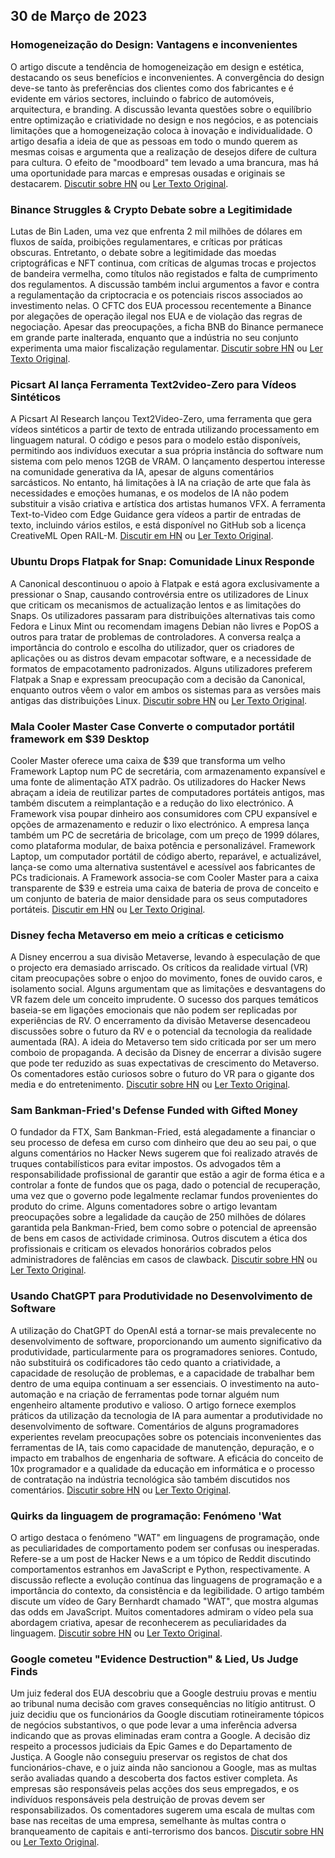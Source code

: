 

<CallToAction />

<Steps>

## 30 de Março de 2023

### Homogeneização do Design: Vantagens e inconvenientes

O artigo discute a tendência de homogeneização em design e estética, destacando os seus benefícios e inconvenientes. A convergência do design deve-se tanto às preferências dos clientes como dos fabricantes e é evidente em vários sectores, incluindo o fabrico de automóveis, arquitectura, e branding. A discussão levanta questões sobre o equilíbrio entre optimização e criatividade no design e nos negócios, e as potenciais limitações que a homogeneização coloca à inovação e individualidade. O artigo desafia a ideia de que as pessoas em todo o mundo querem as mesmas coisas e argumenta que a realização de desejos difere de cultura para cultura. O efeito de "moodboard" tem levado a uma brancura, mas há uma oportunidade para marcas e empresas ousadas e originais se destacarem.
[Discutir sobre HN](http://news.ycombinator.com/item?id=35355703) ou [Ler Texto Original](https://www.alexmurrell.co.uk/articles/the-age-of-average).

### Binance Struggles & Crypto Debate sobre a Legitimidade

Lutas de Bin Laden, uma vez que enfrenta 2 mil milhões de dólares em fluxos de saída, proibições regulamentares, e críticas por práticas obscuras. Entretanto, o debate sobre a legitimidade das moedas criptográficas e NFT continua, com críticas de algumas trocas e projectos de bandeira vermelha, como títulos não registados e falta de cumprimento dos regulamentos. A discussão também inclui argumentos a favor e contra a regulamentação da criptocracia e os potenciais riscos associados ao investimento nelas. O CFTC dos EUA processou recentemente a Binance por alegações de operação ilegal nos EUA e de violação das regras de negociação. Apesar das preocupações, a ficha BNB do Binance permanece em grande parte inalterada, enquanto que a indústria no seu conjunto experimenta uma maior fiscalização regulamentar.
[Discutir sobre HN](http://news.ycombinator.com/item?id=35351805) ou [Ler Texto Original](https://www.wsj.com/articles/binance-sees-2-billion-in-outflows-as-troubles-compound-9a136e21).

### Picsart AI lança Ferramenta Text2video-Zero para Vídeos Sintéticos

A Picsart AI Research lançou Text2Video-Zero, uma ferramenta que gera vídeos sintéticos a partir de texto de entrada utilizando processamento em linguagem natural. O código e pesos para o modelo estão disponíveis, permitindo aos indivíduos executar a sua própria instância do software num sistema com pelo menos 12GB de VRAM. O lançamento despertou interesse na comunidade generativa da IA, apesar de alguns comentários sarcásticos. No entanto, há limitações à IA na criação de arte que fala às necessidades e emoções humanas, e os modelos de IA não podem substituir a visão criativa e artística dos artistas humanos VFX. A ferramenta Text-to-Video com Edge Guidance gera vídeos a partir de entradas de texto, incluindo vários estilos, e está disponível no GitHub sob a licença CreativeML Open RAIL-M.
[Discutir em HN](http://news.ycombinator.com/item?id=35352452) ou [Ler Texto Original](https://github.com/Picsart-AI-Research/Text2Video-Zero).

### Ubuntu Drops Flatpak for Snap: Comunidade Linux Responde

A Canonical descontinuou o apoio à Flatpak e está agora exclusivamente a pressionar o Snap, causando controvérsia entre os utilizadores de Linux que criticam os mecanismos de actualização lentos e as limitações do Snaps. Os utilizadores passaram para distribuições alternativas tais como Fedora e Linux Mint ou recomendam imagens Debian não livres e PopOS a outros para tratar de problemas de controladores. A conversa realça a importância do controlo e escolha do utilizador, quer os criadores de aplicações ou as distros devam empacotar software, e a necessidade de formatos de empacotamento padronizados. Alguns utilizadores preferem Flatpak a Snap e expressam preocupação com a decisão da Canonical, enquanto outros vêem o valor em ambos os sistemas para as versões mais antigas das distribuições Linux.
[Discutir sobre HN](http://news.ycombinator.com/item?id=35354729) ou [Ler Texto Original](https://lwn.net/SubscriberLink/927262/6adb2350e2b0d2ce/).

### Mala Cooler Master Case Converte o computador portátil framework em $39 Desktop

Cooler Master oferece uma caixa de $39 que transforma um velho Framework Laptop num PC de secretária, com armazenamento expansível e uma fonte de alimentação ATX padrão. Os utilizadores do Hacker News abraçam a ideia de reutilizar partes de computadores portáteis antigos, mas também discutem a reimplantação e a redução do lixo electrónico. A Framework visa poupar dinheiro aos consumidores com CPU expansível e opções de armazenamento e reduzir o lixo electrónico. A empresa lança também um PC de secretária de bricolage, com um preço de 1999 dólares, como plataforma modular, de baixa potência e personalizável. Framework Laptop, um computador portátil de código aberto, reparável, e actualizável, lança-se como uma alternativa sustentável e acessível aos fabricantes de PCs tradicionais. A Framework associa-se com Cooler Master para a caixa transparente de $39 e estreia uma caixa de bateria de prova de conceito e um conjunto de bateria de maior densidade para os seus computadores portáteis.
[Discutir em HN](http://news.ycombinator.com/item?id=35350288) ou [Ler Texto Original](https://www.theverge.com/2023/3/23/23652939/framework-cooler-master-sff-pc-case).

### Disney fecha Metaverso em meio a críticas e ceticismo

A Disney encerrou a sua divisão Metaverse, levando à especulação de que o projecto era demasiado arriscado. Os críticos da realidade virtual (VR) citam preocupações sobre o enjoo do movimento, fones de ouvido caros, e isolamento social. Alguns argumentam que as limitações e desvantagens do VR fazem dele um conceito imprudente. O sucesso dos parques temáticos baseia-se em ligações emocionais que não podem ser replicadas por experiências de RV. O encerramento da divisão Metaverse desencadeou discussões sobre o futuro da RV e o potencial da tecnologia da realidade aumentada (RA). A ideia do Metaverso tem sido criticada por ser um mero comboio de propaganda. A decisão da Disney de encerrar a divisão sugere que pode ter reduzido as suas expectativas de crescimento do Metaverso. Os comentadores estão curiosos sobre o futuro do VR para o gigante dos media e do entretenimento.
[Discutir sobre HN](http://news.ycombinator.com/item?id=35350952) ou [Ler Texto Original](https://www.wsj.com/articles/disney-eliminates-its-metaverse-division-as-part-of-companys-layoffs-plan-94b03650).

### Sam Bankman-Fried's Defense Funded with Gifted Money

O fundador da FTX, Sam Bankman-Fried, está alegadamente a financiar o seu processo de defesa em curso com dinheiro que deu ao seu pai, o que alguns comentários no Hacker News sugerem que foi realizado através de truques contabilísticos para evitar impostos. Os advogados têm a responsabilidade profissional de garantir que estão a agir de forma ética e a controlar a fonte de fundos que os paga, dado o potencial de recuperação, uma vez que o governo pode legalmente reclamar fundos provenientes do produto do crime. Alguns comentadores sobre o artigo levantam preocupações sobre a legalidade da caução de 250 milhões de dólares garantida pela Bankman-Fried, bem como sobre o potencial de apreensão de bens em casos de actividade criminosa. Outros discutem a ética dos profissionais e criticam os elevados honorários cobrados pelos administradores de falências em casos de clawback.
[Discutir sobre HN](http://news.ycombinator.com/item?id=35358698) ou [Ler Texto Original](https://www.forbes.com/sites/sarahemerson/2023/03/29/sam-bankman-fried-legal-fees-funded-by-alameda-money-gifted-to-father-joe-bankman/).

### Usando ChatGPT para Produtividade no Desenvolvimento de Software

A utilização do ChatGPT do OpenAI está a tornar-se mais prevalecente no desenvolvimento de software, proporcionando um aumento significativo da produtividade, particularmente para os programadores seniores. Contudo, não substituirá os codificadores tão cedo quanto a criatividade, a capacidade de resolução de problemas, e a capacidade de trabalhar bem dentro de uma equipa continuam a ser essenciais. O investimento na auto-automação e na criação de ferramentas pode tornar alguém num engenheiro altamente produtivo e valioso. O artigo fornece exemplos práticos da utilização da tecnologia de IA para aumentar a produtividade no desenvolvimento de software. Comentários de alguns programadores experientes revelam preocupações sobre os potenciais inconvenientes das ferramentas de IA, tais como capacidade de manutenção, depuração, e o impacto em trabalhos de engenharia de software. A eficácia do conceito de 10x programador e a qualidade da educação em informática e o processo de contratação na indústria tecnológica são também discutidos nos comentários.
[Discutir sobre HN](http://news.ycombinator.com/item?id=35356054) ou [Ler Texto Original](https://kadekillary.work/posts/1000x-eng/).

### Quirks da linguagem de programação: Fenómeno 'Wat

O artigo destaca o fenómeno "WAT" em linguagens de programação, onde as peculiaridades de comportamento podem ser confusas ou inesperadas. Refere-se a um post de Hacker News e a um tópico de Reddit discutindo comportamentos estranhos em JavaScript e Python, respectivamente. A discussão reflecte a evolução contínua das linguagens de programação e a importância do contexto, da consistência e da legibilidade. O artigo também discute um vídeo de Gary Bernhardt chamado "WAT", que mostra algumas das odds em JavaScript. Muitos comentadores admiram o vídeo pela sua abordagem criativa, apesar de reconhecerem as peculiaridades da linguagem.
[Discutir sobre HN](http://news.ycombinator.com/item?id=35363044) ou [Ler Texto Original](https://www.destroyallsoftware.com/talks/wat).

### Google cometeu "Evidence Destruction" & Lied, Us Judge Finds

Um juiz federal dos EUA descobriu que a Google destruiu provas e mentiu ao tribunal numa decisão com graves consequências no litígio antitrust. O juiz decidiu que os funcionários da Google discutiam rotineiramente tópicos de negócios substantivos, o que pode levar a uma inferência adversa indicando que as provas eliminadas eram contra a Google. A decisão diz respeito a processos judiciais da Epic Games e do Departamento de Justiça. A Google não conseguiu preservar os registos de chat dos funcionários-chave, e o juiz ainda não sancionou a Google, mas as multas serão avaliadas quando a descoberta dos factos estiver completa. As empresas são responsáveis pelas acções dos seus empregados, e os indivíduos responsáveis pela destruição de provas devem ser responsabilizados. Os comentadores sugerem uma escala de multas com base nas receitas de uma empresa, semelhante às multas contra o branqueamento de capitais e anti-terrorismo dos bancos.
[Discutir sobre HN](http://news.ycombinator.com/item?id=35363095) ou [Ler Texto Original](https://storage.courtlistener.com/recap/gov.uscourts.cand.373179/gov.uscourts.cand.373179.469.0.pdf).

</Steps>
